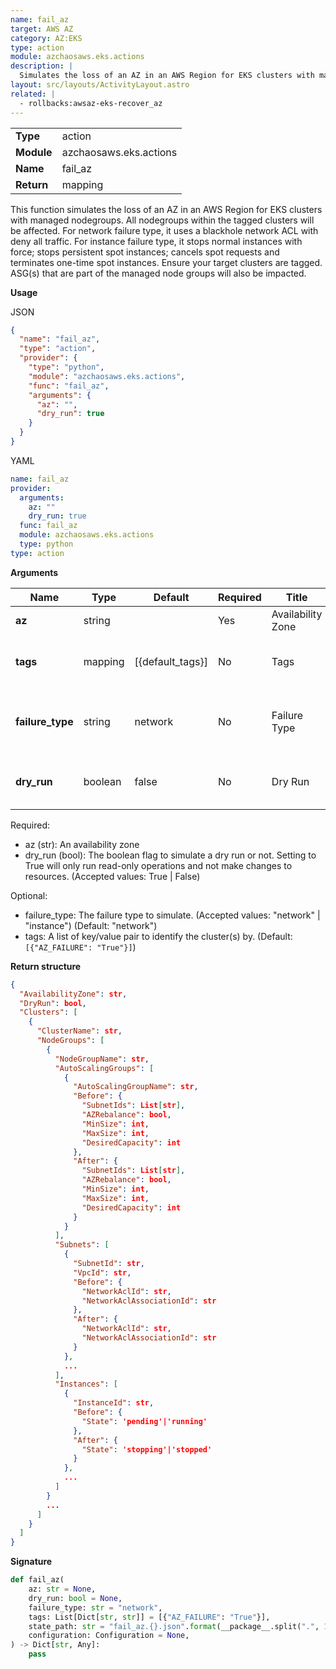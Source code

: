 ```yaml
---
name: fail_az
target: AWS AZ
category: AZ:EKS
type: action
module: azchaosaws.eks.actions
description: |
  Simulates the loss of an AZ in an AWS Region for EKS clusters with managed nodegroups
layout: src/layouts/ActivityLayout.astro
related: |
  - rollbacks:awsaz-eks-recover_az
---
```



|            |                        |
| ---------- | ---------------------- |
| **Type**   | action                 |
| **Module** | azchaosaws.eks.actions |
| **Name**   | fail_az                |
| **Return** | mapping                |

This function simulates the loss of an AZ in an AWS Region for EKS clusters with managed nodegroups. All nodegroups within the tagged clusters will be affected.
For network failure type, it uses a blackhole network ACL with deny all traffic. For instance failure type, it stops normal instances with force; stops persistent spot instances; cancels spot requests and terminates one-time spot instances.
Ensure your target clusters are tagged. ASG(s) that are part of the managed node groups will also be impacted.

**Usage**

JSON

```json
{
  "name": "fail_az",
  "type": "action",
  "provider": {
    "type": "python",
    "module": "azchaosaws.eks.actions",
    "func": "fail_az",
    "arguments": {
      "az": "",
      "dry_run": true
    }
  }
}
```

YAML

```yaml
name: fail_az
provider:
  arguments:
    az: ""
    dry_run: true
  func: fail_az
  module: azchaosaws.eks.actions
  type: python
type: action
```

**Arguments**

| Name             | Type    | Default          | Required | Title             | Description                                 |
| ---------------- | ------- | ---------------- | -------- | ----------------- | ------------------------------------------- |
| **az**           | string  |                  | Yes      | Availability Zone | AZ to target                                |
| **tags**         | mapping | [{default_tags}] | No       | Tags              | Match only resources with these tags        |
| **failure_type** | string  | network          | No       | Failure Type      | Type of failure to apply: network, instance |
| **dry_run**      | boolean | false            | No       | Dry Run           | Only perform a dry run for it               |

Required:

- az (str): An availability zone
- dry_run (bool): The boolean flag to simulate a dry run or not. Setting to True will only run read-only operations and not make changes to resources. (Accepted values: True | False)

Optional:

- failure_type: The failure type to simulate. (Accepted values: "network" | "instance") (Default: "network")
- tags: A list of key/value pair to identify the cluster(s) by. (Default: `[{"AZ_FAILURE": "True"}]`)

**Return structure**

```json
{
  "AvailabilityZone": str,
  "DryRun": bool,
  "Clusters": [
    {
      "ClusterName": str,
      "NodeGroups": [
        {
          "NodeGroupName": str,
          "AutoScalingGroups": [
            {
              "AutoScalingGroupName": str,
              "Before": {
                "SubnetIds": List[str],
                "AZRebalance": bool,
                "MinSize": int,
                "MaxSize": int,
                "DesiredCapacity": int
              },
              "After": {
                "SubnetIds": List[str],
                "AZRebalance": bool,
                "MinSize": int,
                "MaxSize": int,
                "DesiredCapacity": int
              }
            }
          ],
          "Subnets": [
            {
              "SubnetId": str,
              "VpcId": str,
              "Before": {
                "NetworkAclId": str,
                "NetworkAclAssociationId": str
              },
              "After": {
                "NetworkAclId": str,
                "NetworkAclAssociationId": str
              }
            },
            ...
          ],
          "Instances": [
            {
              "InstanceId": str,
              "Before": {
                "State": 'pending'|'running'
              },
              "After": {
                "State": 'stopping'|'stopped'
              }
            },
            ...
          ]
        }
        ...
      ]
    }
  ]
}
```

**Signature**

```python
def fail_az(
    az: str = None,
    dry_run: bool = None,
    failure_type: str = "network",
    tags: List[Dict[str, str]] = [{"AZ_FAILURE": "True"}],
    state_path: str = "fail_az.{}.json".format(__package__.split(".", 1)[1]),
    configuration: Configuration = None,
) -> Dict[str, Any]:
    pass

```
